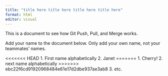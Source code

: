 ```yaml
---
title: "title here title here title here title here"
format: html
editor: visual
---
```


This is a document to see how Git Push, Pull, and Merge works.

Add your name to the document below. Only add your own name, not your teammates' names.

<<<<<<< HEAD
1.  First name alphabetically
2.  Janet
=======
1.  Cherry!
2.  next name alphabetically
>>>>>>> ebc22f6cd91920968484e61e17d2dbe937ae3ab8
3.  etc.
